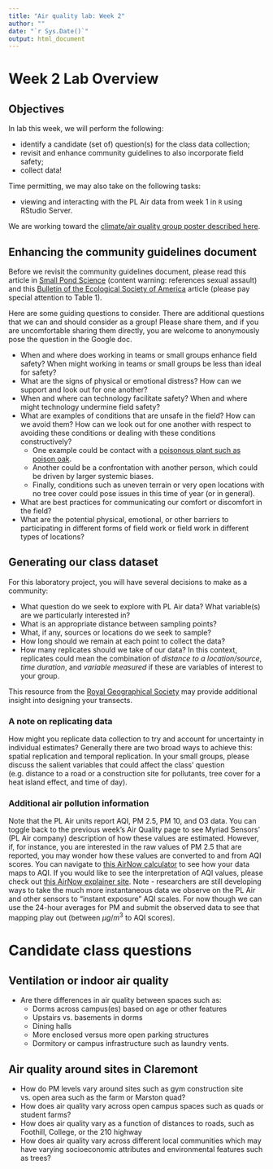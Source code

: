 ```yaml
---
title: "Air quality lab: Week 2"
author: ""
date: "`r Sys.Date()`"
output: html_document
---
```


# Week 2 Lab Overview

## Objectives

In lab this week, we will perform the following:

* identify a candidate (set of) question(s) for the class data collection;
* revisit and enhance community guidelines to also incorporate field safety;
* collect data!

Time permitting, we may also take on the following tasks:

* viewing and interacting with the PL Air data from week 1 in `R` using RStudio Server.

We are working toward the [climate/air quality group poster described here](https://docs.google.com/document/d/1jcAIl_YpCUeGb5eY5Wh9oro4RNXdYCVzbKZf7_rCD10/edit?usp=sharing).


## Enhancing the community guidelines document

Before we revisit the community guidelines document, please read this article in [Small Pond Science](https://smallpondscience.com/2017/07/10/safety-in-the-field/) (content warning: references sexual assault) and this [Bulletin of the Ecological Society of America](https://esajournals.onlinelibrary.wiley.com/doi/full/10.1890/0012-9623-95.3.264) article (please pay special attention to Table 1).

Here are some guiding questions to consider. There are additional questions that we can and should consider as a group! Please share them, and if you are uncomfortable sharing them directly, you are welcome to anonymously pose the question in the Google doc.

* When and where does working in teams or small groups enhance field safety? When might working in teams or small groups be less than ideal for safety?
* What are the signs of physical or emotional distress? How can we support and look out for one another?
* When and where can technology facilitate safety? When and where might technology undermine field safety?
* What are examples of conditions that are unsafe in the field? How can we avoid them? How can we look out for one another with respect to avoiding these conditions or dealing with these conditions constructively?
    + One example could be contact with a [poisonous plant such as poison oak](https://www.cdc.gov/niosh/topics/plants/symptoms.html).
    + Another could be a confrontation with another person, which could be driven by larger systemic biases.
    + Finally, conditions such as uneven terrain or very open locations with no tree cover could pose issues in this time of year (or in general).
* What are best practices for communicating our comfort or discomfort in the field?
* What are the potential physical, emotional, or other barriers to participating in different forms of field work or field work in different types of locations?

## Generating our class dataset

For this laboratory project, you will have several decisions to make as a community:

* What question do we seek to explore with PL Air data? What variable(s) are we particularly interested in? 
* What is an appropriate distance between sampling points?
* What, if any, sources or locations do we seek to sample?
* How long should we remain at each point to collect the data?
* How many replicates should we take of our data? In this context, replicates could mean the combination of *distance to a location/source*, *time duration*, and *variable measured* if these are variables of interest to your group.

This resource from the [Royal Geographical Society](https://www.rgs.org/schools/teaching-resources/sampling-techniques/) may provide additional insight into designing your transects.

### A note on replicating data

How might you replicate data collection to try and account for uncertainty in individual estimates? Generally there are two broad ways to achieve this: spatial replication and temporal replication. In your small groups, please discuss the salient variables that could affect the class' question (e.g. distance to a road or a construction site for pollutants, tree cover for a heat island effect, and time of day).

### Additional air pollution information

Note that the PL Air units report AQI, PM 2.5, PM 10, and O3 data. You can toggle back to the previous week's Air Quality page to see Myriad Sensors' (PL Air company) description of how these values are estimated. However, if, for instance, you are interested in the raw values of PM 2.5 that are reported, you may wonder how these values are converted to and from AQI scores. You can navigate to [this AirNow calculator](https://www.airnow.gov/aqi/aqi-calculator-concentration/) to see how your data maps to AQI. If you would like to see the interpretation of AQI values, please check out [this AirNow explainer site](https://www.airnow.gov/aqi/aqi-basics/). Note - researchers are still developing ways to take the much more instantaneous data we observe on the PL Air and other sensors to "instant exposure" AQI scales. For now though we can use the 24-hour averages for PM and submit the observed data to see that mapping play out (between $\mu g/m^3$ to AQI scores).

# Candidate class questions

## Ventilation or indoor air quality

* Are there differences in air quality between spaces such as:
    + Dorms across campus(es) based on age or other features
    + Upstairs vs. basements in dorms
    + Dining halls
    + More enclosed versus more open parking structures
    + Dormitory or campus infrastructure such as laundry vents.

## Air quality around sites in Claremont

* How do PM levels vary around sites such as gym construction site vs. open area such as the farm or Marston quad? 
* How does air quality vary across open campus spaces such as  quads or student farms?
* How does air quality vary as a function of distances to roads, such as Foothill, College, or the 210 highway
* How does air quality vary across different local communities which may have varying socioeconomic attributes and environmental features such as trees?